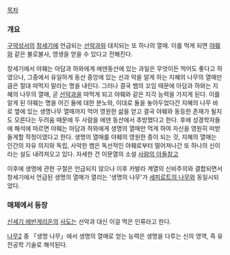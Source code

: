 [[목차]]

=== 개요 ===
[[구약성서]]의 [[창세기]]에 언급되는 [[선악과]]와 대치되는 또 하나의 열매. 이를 먹게 되면 [[야훼]]와 같은 불로불사, 영생을 얻을 수 있다고 전해진다.

창세기에서 야훼는 아담과 하와에게 에덴동산에 있는 과일은 무엇이든 먹어도 좋다고 하였으나, 그중에서 유일하게 동산 중앙에 있는 선과 악을 알게 하는 지혜의 나무의 열매만큼은 절대 따먹지 말라는 명을 내린다. 그러나 결국 뱀의 꼬임 때문에 아담과 하와는 지혜의 나무의 열매, 곧 [[선악과]]을 따먹게 되고 야훼와 같은 지각 능력을 가지게 된다. 이를 알게 된 야훼는 명을 어긴 둘에 대한 분노와, 이대로 둘을 놓아두었다간 지혜의 나무 바로 옆에 있는 생명나무 열매까지 먹어 영원한 삶을 얻고 결국 야훼와 동등한 존재가 될지도 모른다는 두려움 때문에 두 사람을 에덴 동산에서 추방했다고 한다. 후에 성경학자들에 해석에 따르면 야훼는 아담과 하와에게 생명의 열매만 먹게 하여 자신을 영원히 떠받들게할 작정이였다고 한다. 생명의 열매를 야훼의 영원한 종이 되는 것, 지혜의 열매는 인간의 자유 의지와 독립, 사악한 뱀은 독선적인 야훼로부터 떨어져나간 또 하나의 신이라는 설도 내려져오고 있다. 자세한 건 이문열의 소설 [[사람의 아들]]참고

이후에 생명에 관한 구절은 언급되지 않으나 이후 카발라 계열의 신비주의와 결합되면서 창세기에서 언급된 생명의 열매가 열리는 '생명의 나무'가 [[세피로트의 나무]]와 동일시되었다.

=== 매체에서 등장 ===
[[신세기 에반게리온]]의 [[사도(에반게리온)|사도]]는 선악과 대신 이걸 먹은 인류라고 한다.

[[나무(소설)|나무2]] 중 「생명 나무」에서 생명의 열매로 얻는 능력은 생명을 다루는 신의 영역, 즉 유전공학 기술로 해석된다.
